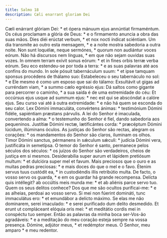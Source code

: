 ```yaml
---
title: Salmo 18
description: Cæli enarrant gloriam Dei
---
```


<div class="side-by-side not-content">
  <span>
    Cæli enárrant glóriam Dei: * et ópera mánuum ejus annúntiat firmaméntum.
  </span>
  <span>
    Os céus proclamam a glória de Deus: * e o firmamento anuncia a obra das suas
    mãos.
  </span>
  <span>Dies diéi erúctat verbum, * et nox nocti índicat sciéntiam.</span>
  <span>
    Um dia transmite ao outro esta mensagem, * e a noite mostra sabedoria a
    outra noite.
  </span>
  <span>
    Non sunt loquélæ, neque sermónes, * quorum non audiántur voces eórum.
  </span>
  <span>
    Não há discursos nem línguas, * em que não sejam ouvidas suas vozes.
  </span>
  <span>
    In omnem terram exívit sonus eórum: * et in fines orbis terræ verba eórum.
  </span>
  <span>
    Seu eco estendeu-se por toda a terra: * e as suas palavras até aos confins
    do mundo.
  </span>
  <span>
    In sole pósuit tabernáculum suum: * et ipse tamquam sponsus procédens de
    thálamo suo:
  </span>
  <span>
    Estabeleceu o seu tabernáculo no sol: * e Ele mesmo é como um esposo que sai
    do tálamo:
  </span>
  <span>
    Exsultávit ut gigas ad curréndam viam, * a summo cælo egréssio ejus:
  </span>
  <span>
    Dá saltos como gigante para percorrer o caminho, * a sua saída é de uma
    extremidade do céu:
  </span>
  <span>
    Et occúrsus ejus usque ad summum ejus: * nec est qui se abscóndat a calóre
    ejus.
  </span>
  <span>
    Seu curso vai até à outra extremidade: * e não há quem se esconda do seu
    calor.
  </span>
  <span>
    Lex Dómini immaculáta, convértens ánimas: * testimónium Dómini fidéle,
    sapiéntiam præstans párvulis.
  </span>
  <span>
    A lei do Senhor é imaculada, convertendo a alma: * o testemunho do Senhor é
    fiel, dando sabedoria aos pequeninos.
  </span>
  <span>
    Justítiæ Dómini rectæ, lætificántes corda: * præcéptum Dómini lúcidum,
    illúminans óculos.
  </span>
  <span>
    As justiças do Senhor são rectas, alegram os corações: * os mandamentos do
    Senhor são claros, iluminam os olhos.
  </span>
  <span>
    Timor Dómini sanctus, pérmanens in sǽculum sǽculi: * judícia Dómini vera,
    justificáta in semetípsa.
  </span>
  <span>
    O temor do Senhor é santo, permanece pelos séculos dos séculos: * os juízos
    do Senhor são verdadeiros, cheios de justiça em si mesmos.
  </span>
  <span>
    Desiderabília super aurum et lápidem pretiósum multum: * et dulcióra super
    mel et favum.
  </span>
  <span>
    Mais preciosos que o ouro e as muitas pedras preciosas: * e mais doces do
    que o mel e o favo.
  </span>
  <span>
    Étenim servus tuus custódit ea, * in custodiéndis illis retribútio multa.
  </span>
  <span>
    De facto, o vosso servo os guarda, * e em os guardar há grande recompensa.
  </span>
  <span>
    Delícta quis intéllegit? ab occúltis meis munda me: * et ab aliénis parce
    servo tuo.
  </span>
  <span>
    Quem os seus delitos conhece? Dos que me são ocultos purificai-me: * e as
    alheias, perdoai ao vosso servo.
  </span>
  <span>
    Si mei non fúerint domináti, tunc immaculátus ero: * et emundábor a delícto
    máximo.
  </span>
  <span>
    Se elas me não dominarem, serei imaculado: * e serei purificado dum delito
    desmedido.
  </span>
  <span>
    Et erunt ut compláceant elóquia oris mei: * et meditátio cordis mei in
    conspéctu tuo semper.
  </span>
  <span>
    Então as palavras da minha boca ser-Vos-ão agradáveis: * e a meditação do
    meu coração esteja sempre na vossa presença.
  </span>
  <span>Dómine, adjútor meus, * et redémptor meus.</span>
  <span>Ó Senhor, meu amparo * e meu redentor.</span>
</div>
